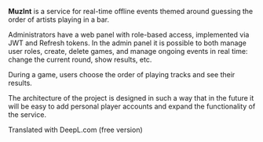 **MuzInt** is a service for real-time offline events themed around guessing the order of artists playing in a bar.

Administrators have a web panel with role-based access, implemented via JWT and Refresh tokens. In the admin panel it is possible to both manage user roles, create, delete games, and manage ongoing events in real time: change the current round, show results, etc.

During a game, users choose the order of playing tracks and see their results.

The architecture of the project is designed in such a way that in the future it will be easy to add personal player accounts and expand the functionality of the service.

Translated with DeepL.com (free version)
